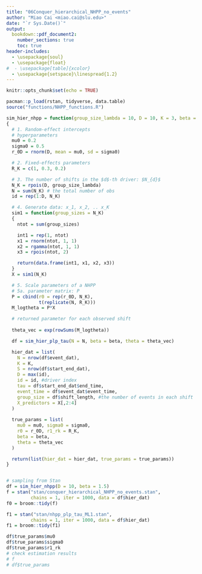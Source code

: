 ```yaml
---
title: "06Conquer_hierarchical_NHPP_no_events"
author: "Miao Cai <miao.cai@slu.edu>"
date: "`r Sys.Date()`"
output:
  bookdown::pdf_document2: 
    number_sections: true
    toc: true
header-includes:
  - \usepackage{soul}
  - \usepackage{float}
#  - \usepackage[table]{xcolor}
  - \usepackage{setspace}\linespread{1.2}
---
```


```r
knitr::opts_chunk$set(echo = TRUE)
```


```r
pacman::p_load(rstan, tidyverse, data.table)
source("functions/NHPP_functions.R")

sim_hier_nhpp = function(group_size_lambda = 10, D = 10, K = 3, beta = 1.5)
{
  # 1. Random-effect intercepts
  # hyperparameters
  mu0 = 0.2
  sigma0 = 0.5
  r_0D = rnorm(D, mean = mu0, sd = sigma0)

  # 2. Fixed-effects parameters
  R_K = c(1, 0.3, 0.2)

  # 3. The number of shifts in the $d$-th driver: $N_{d}$
  N_K = rpois(D, group_size_lambda)
  N = sum(N_K) # the total number of obs
  id = rep(1:D, N_K)

  # 4. Generate data: x_1, x_2, .. x_K
  sim1 = function(group_sizes = N_K)
  {
    ntot = sum(group_sizes)

    int1 = rep(1, ntot)
    x1 = rnorm(ntot, 1, 1)
    x2 = rgamma(ntot, 1, 1)
    x3 = rpois(ntot, 2)

    return(data.frame(int1, x1, x2, x3))
  }
  X = sim1(N_K)

  # 5. Scale parameters of a NHPP
  # 5a. parameter matrix: P
  P = cbind(r0 = rep(r_0D, N_K),
            t(replicate(N, R_K)))
  M_logtheta = P*X

  # returned parameter for each observed shift
  
  theta_vec = exp(rowSums(M_logtheta))

  df = sim_hier_plp_tau(N = N, beta = beta, theta = theta_vec)

  hier_dat = list(
    N = nrow(df$event_dat),
    K = K,
    S = nrow(df$start_end_dat),
    D = max(id),
    id = id, #driver index
    tau = df$start_end_dat$end_time,
    event_time = df$event_dat$event_time,
    group_size = df$shift_length, #the number of events in each shift
    X_predictors = X[,2:4]
  )
  
  true_params = list(
    mu0 = mu0, sigma0 = sigma0,
    r0 = r_0D, r1_rk = R_K,
    beta = beta,
    theta = theta_vec
  )

  return(list(hier_dat = hier_dat, true_params = true_params))
}



```

```r
# sampling from Stan
df = sim_hier_nhpp(D = 10, beta = 1.5)
f = stan("stan/conquer_hierarchical_NHPP_no_events.stan",
         chains = 1, iter = 1000, data = df$hier_dat)
f0 = broom::tidy(f)

f1 = stan("stan/nhpp_plp_tau_ML1.stan",
         chains = 1, iter = 1000, data = df$hier_dat)
f1 = broom::tidy(f1)

df$true_params$mu0
df$true_params$sigma0
df$true_params$r1_rk
# check estimation results
# f
# df$true_params
```


